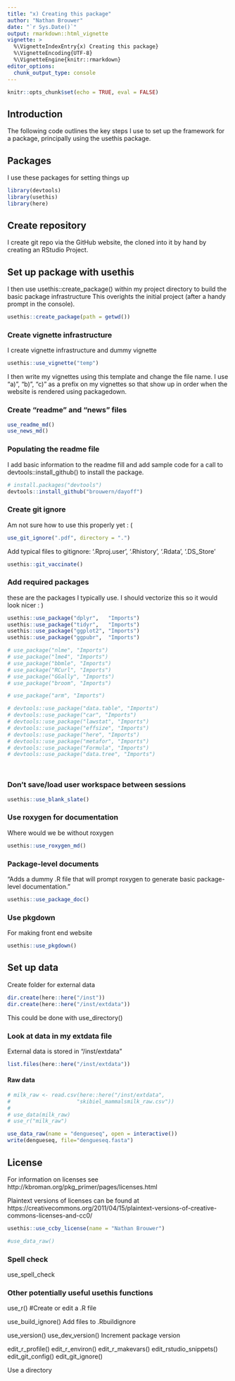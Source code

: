 ```yaml
---
title: "x) Creating this package"
author: "Nathan Brouwer"
date: "`r Sys.Date()`"
output: rmarkdown::html_vignette
vignette: >
  %\VignetteIndexEntry{x) Creating this package}
  %\VignetteEncoding{UTF-8}
  %\VignetteEngine{knitr::rmarkdown}
editor_options: 
  chunk_output_type: console
---
```


```r
knitr::opts_chunk$set(echo = TRUE, eval = FALSE)
```

## Introduction

The following code outlines the key steps I use to set up the framework for a package, principally using the usethis package.


## Packages

I use these packages for setting things up
```r
library(devtools)
library(usethis)
library(here)
```

## Create repository

I create git repo via the GitHub website, the cloned into it by hand by creating an RStudio Project.

## Set up package with usethis

I then use usethis::create_package() within my project directory to build the basic package infrastructure  This overights the initial project (after a handy prompt in the console).
```r
usethis::create_package(path = getwd())
```

### Create vignette infrastructure

I create vignette infrastructure and dummy vignette
```r
usethis::use_vignette("temp")
```

I then write my vignettes using this template and change the file name.  I use "a)", "b)", "c)" as a prefix on my vignettes so that show up in order when the website is rendered using packagedown.


### Create "readme" and "news" files

```r
use_readme_md()
use_news_md()
```

### Populating the readme file

I add basic information to the readme fill and add sample code for a call to devtools::install_github() to install the package.

```r
# install.packages("devtools")
devtools::install_github("brouwern/dayoff")
```



### Create git ignore

Am not sure how to use this properly yet : (

```r
use_git_ignore(".pdf", directory = ".")
```


Add typical files to gitignore: '.Rproj.user', '.Rhistory', '.Rdata', '.DS_Store'
```r
usethis::git_vaccinate()
```


### Add required packages

these are the packages I typically use.  I should vectorize this so it would look nicer : )

```r
usethis::use_package("dplyr",   "Imports")
usethis::use_package("tidyr",   "Imports")
usethis::use_package("ggplot2", "Imports")
usethis::use_package("ggpubr",  "Imports")

# use_package("nlme", "Imports")
# use_package("lme4", "Imports")
# use_package("bbmle", "Imports")
# use_package("RCurl", "Imports")
# use_package("GGally", "Imports")
# use_package("broom", "Imports")

# use_package("arm", "Imports")

# devtools::use_package("data.table", "Imports")
# devtools::use_package("car", "Imports")
# devtools::use_package("lawstat", "Imports")
# devtools::use_package("effsize", "Imports")
# devtools::use_package("here", "Imports")
# devtools::use_package("metafor", "Imports")
# devtools::use_package("Formula", "Imports")
# devtools::use_package("data.tree", "Imports")




```



### Don't save/load user workspace between sessions

```r
usethis::use_blank_slate()
```


### Use roxygen for documentation

Where would we be without roxygen

```r
usethis::use_roxygen_md()
```


### Package-level documents

"Adds a dummy .R file that will prompt roxygen to generate basic package-level documentation. "

```r
usethis::use_package_doc()
```


### Use pkgdown

For making front end website

```r
usethis::use_pkgdown()
```



## Set up data

Create folder for external data
```r
dir.create(here::here("/inst"))
dir.create(here::here("/inst/extdata"))
```

This could be done with use_directory()

### Look at data in my extdata file


External data is stored in "/inst/extdata"
```r
list.files(here::here("/inst/extdata"))
```

#### Raw data

```r
# milk_raw <- read.csv(here::here("/inst/extdata",
#                     "skibiel_mammalsmilk_raw.csv"))
# 
# use_data(milk_raw)
# use_r("milk_raw")
```

```r
use_data_raw(name = "dengueseq", open = interactive())
write(dengueseq, file="dengueseq.fasta")
```


## License

For information on licenses see
http://kbroman.org/pkg_primer/pages/licenses.html

Plaintext versions of licenses can be found at
https://creativecommons.org/2011/04/15/plaintext-versions-of-creative-commons-licenses-and-cc0/

```r
usethis::use_ccby_license(name = "Nathan Brouwer")
```






```r
#use_data_raw()
```

### Spell check

use_spell_check


### Other potentially useful usethis functions

use_r() #Create or edit a .R file


use_build_ignore()
Add files to .Rbuildignore


use_version() use_dev_version()
Increment package version



edit_r_profile() 
edit_r_environ() 
edit_r_makevars() 
edit_rstudio_snippets() 
edit_git_config() 
edit_git_ignore()




Use a directory




